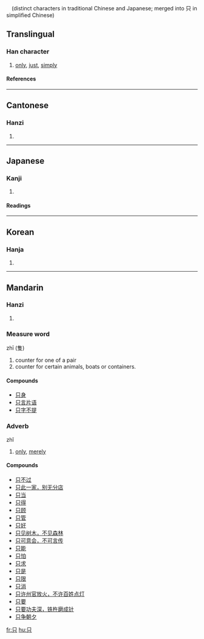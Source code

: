 {{see|衹|隻}}　(distinct characters in traditional Chinese and Japanese; merged into 只 in simplified Chinese)
==Translingual==

===Han character===
{{Han char|rad=口|as=02|sn=5|four=6080<sub>0</sub>|canj=口金 (RC)}}

# [[only]], [[just]], [[simply]]

====References====
{{Han ref|kx=0172.050|dkj=03239|dj=0383.010|hdz=10570.030|uh=53EA|ud=21482|bh=A575|bd=42357}}

----

==Cantonese==

===Hanzi===
{{yue-hanzi|jyut=|y=ji2}}

# {{defn|Cantonese}}

----

==Japanese==

===Kanji===
{{ja-kanji|grade=|rs=口02}}

# {{defn|Japanese}}

====Readings====
{{ja-readings|on=[[し]] (shi)|kun=[[ただ]] (tada)}}

----

==Korean==

===Hanja===
{{ko-hanja|hangeul=지|rv=ji|mr=chi}}

# {{defn|Korean}}

----

==Mandarin==

===Hanzi===
{{cmn-hanzi|tra=[[衹]], [[隻]]|pin=[[zhī]] ([[zhi1]]), [[zhǐ]] ([[zhi3]])|wg=chih<sup>1</sup>, chih<sup>3</sup>}}

# {{defn|Mandarin}}

===Measure word===
{{rfc-header|Measure word}}
zhī (隻)

# counter for one of a pair
# counter for certain animals, boats or containers.

====Compounds====
*[[只身]]
*[[只言片语]]
*[[只字不提]]

===Adverb===
zhǐ
{{ZHchar|只}}{{zh-attention|needs inflection template}}

# [[only]], [[merely]]

====Compounds====
*[[只不过]]
*[[只此一家，别无分店]]
*[[只当]]
*[[只得]]
*[[只顾]]
*[[只管]]
*[[只好]]
*[[只见树木，不见森林]]
*[[只可意会，不可言传]]
*[[只能]]
*[[只怕]]
*[[只求]]
*[[只是]]
*[[只限]]
*[[只消]]
*[[只许州官放火，不许百姓点灯]]
*[[只要]]
*[[只要功夫深，铁杵磨成针]]
*[[只争朝夕]]

[[fr:只]]
[[hu:只]]